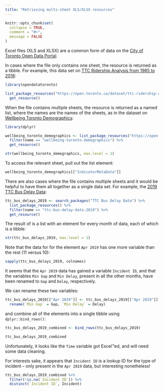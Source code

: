 ```yaml
---
title: "Retrieving multi-sheet XLS/XLSX resources"
---
```


```r
knitr::opts_chunk$set(
  collapse = TRUE,
  comment = "#>",
  message = FALSE
)
```

Excel files (XLS and XLSX) are a common form of data on the [City of Toronto Open Data Portal](https://open.toronto.ca).

In cases where the file only contains one sheet, the resource is returned as a tibble. For example, this data set on [TTC Ridership Analysis from 1985 to 2018](https://open.toronto.ca/dataset/ttc-ridership-analysis/):

```r
library(opendatatoronto)

list_package_resources("https://open.toronto.ca/dataset/ttc-ridership-analysis/") %>%
  get_resource()
```

When the file contains multiple sheets, the resource is returned as a named list, where the names are the names of the sheets, as in the dataset on [Wellbeing Toronto Demographics](https://open.toronto.ca/dataset/wellbeing-toronto-demographics/):

```r
library(dplyr)

wellbeing_toronto_demographics <- list_package_resources("https://open.toronto.ca/dataset/wellbeing-toronto-demographics/") %>%
  filter(name == "wellbeing-toronto-demographics") %>%
  get_resource()

str(wellbeing_toronto_demographics, max.level = 1)
```

To access the relevant sheet, pull out the list element:

```r
wellbeing_toronto_demographics[["IndicatorMetaData"]]
```

There are also cases where the file contains multiple sheets and it would be helpful to have them all together as a single data set. For example, the [2019 TTC Bus Delay Data](https://open.toronto.ca/dataset/ttc-bus-delay-data/):

```r
ttc_bus_delays_2019 <- search_packages("TTC Bus Delay Data") %>%
  list_package_resources() %>%
  filter(name == "ttc-bus-delay-data-2019") %>%
  get_resource()
```

The result of is a list with an element for every month of data, each of which is a tibble:

```r
str(ttc_bus_delays_2019, max.level = 1)
```

Note that the data for for the element `Apr 2019` has one more variable than the rest (11 versus 10):

```r
sapply(ttc_bus_delays_2019, colnames)
```

It seems that the `Apr 2019` data has gained a variable `Incident ID`, and that the variables `Min Gap` and `Min Delay`, present in all the other months, have been renamed to `Gap` and `Delay`, respectively.

We can rename these two variables:

```r
ttc_bus_delays_2019[["Apr 2019"]] <- ttc_bus_delays_2019[["Apr 2019"]] %>%
  rename(`Min Gap` = Gap, `Min Delay` = Delay)
```

and combine all of the elements into a single tibble using `dplyr::bind_rows()`:

```r
ttc_bus_delays_2019_combined <- bind_rows(ttc_bus_delays_2019)

ttc_bus_delays_2019_combined
```

Unfortunately, it looks like the `Time` variable got Excel™ed, and will need some data cleaning.

For interests sake, it appears that `Incident ID` is a lookup ID for the type of incident -- only present in the `Apr 2019` data, but interesting nonetheless!

```r
ttc_bus_delays_2019_combined %>%
  filter(!is.na(`Incident ID`)) %>%
  distinct(`Incident ID`, Incident)
```

